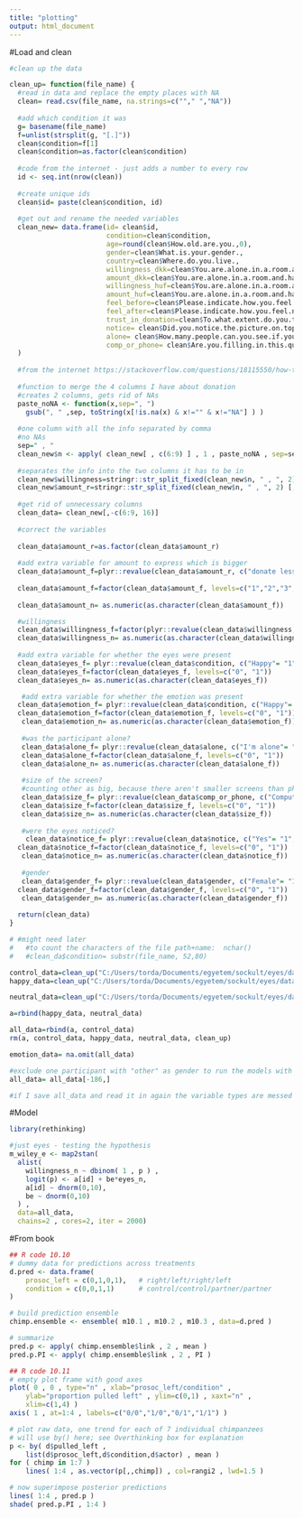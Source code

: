 ---
title: "plotting"
output: html_document
---

#Load and clean
```{r clean up}   

#clean up the data

clean_up= function(file_name) {
  #read in data and replace the empty places with NA
  clean= read.csv(file_name, na.strings=c(""," ","NA"))
  
  #add which condition it was
  g= basename(file_name)
  f=unlist(strsplit(g, "[.]"))
  clean$condition=f[1]
  clean$condition=as.factor(clean$condition)
  
  #code from the internet - just adds a number to every row
  id <- seq.int(nrow(clean))
  
  #create unique ids
  clean$id= paste(clean$condition, id)
  
  #get out and rename the needed variables
  clean_new= data.frame(id= clean$id,
                        condition=clean$condition,
                        age=round(clean$How.old.are.you.,0),
                        gender=clean$What.is.your.gender.,
                        country=clean$Where.do.you.live.,
                        willingness_dkk=clean$You.are.alone.in.a.room.and.have.100.DKK.on.a.table.in.front.of.you..You.can.give.to.charity.as.much.as.you.want..the.amount.can.be.as.low.as.1.DKK...You.can.keep.the.rest..Would.you.donate.to.charity.,
                        amount_dkk=clean$You.are.alone.in.a.room.and.have.100.DKK.on.a.table.in.front.of.you..You.must.donate.some.part.of.it..You.can.keep.the.rest..Please.indicate.how.much.you.would.DONATE.,
                        willingness_huf=clean$You.are.alone.in.a.room.and.have.4000.HUF.on.a.table.in.front.of.you..You.can.give.to.charity.as.much.as.you.want..the.amount.can.be.as.low.as.1.HUF...You.can.keep.the.rest..Would.you.donate.to.charity.,
                        amount_huf=clean$You.are.alone.in.a.room.and.have.4000.HUF.on.a.table.in.front.of.you..You.must.donate.some.part.of.it..You.can.keep.the.rest..Please.indicate.how.much.you.would.DONATE.,
                        feel_before=clean$Please.indicate.how.you.feel.now,
                        feel_after=clean$Please.indicate.how.you.feel.now.1,
                        trust_in_donation=clean$To.what.extent.do.you.trust.that.donations.in.real.life.arrive.to.where.they.should.,
                        notice= clean$Did.you.notice.the.picture.on.top.before.seeing.this.question.,
                        alone= clean$How.many.people.can.you.see.if.you.look.around...Don.t.look.out.the.windows..,
                        comp_or_phone= clean$Are.you.filling.in.this.questionnaire.on.a.phone.or.computer.
  )
  
  #from the internet https://stackoverflow.com/questions/18115550/how-to-combine-two-or-more-columns-in-a-dataframe-into-a-new-column-with-a-new-n?utm_medium=organic&utm_source=google_rich_qa&utm_campaign=google_rich_qa
  
  #function to merge the 4 columns I have about donation
  #creates 2 columns, gets rid of NAs
  paste_noNA <- function(x,sep=", ")
    gsub(", " ,sep, toString(x[!is.na(x) & x!="" & x!="NA"] ) )
  
  #one column with all the info separated by comma
  #no NAs
  sep=" , "
  clean_new$n <- apply( clean_new[ , c(6:9) ] , 1 , paste_noNA , sep=sep)
  
  #separates the info into the two columns it has to be in
  clean_new$willingness=stringr::str_split_fixed(clean_new$n, " , ", 2) [,1]
  clean_new$amount_r=stringr::str_split_fixed(clean_new$n, " , ", 2) [,2]
  
  #get rid of unnecessary columns
  clean_data= clean_new[,-c(6:9, 16)]
  
  #correct the variables
  
  clean_data$amount_r=as.factor(clean_data$amount_r)
  
  #add extra variable for amount to express which is bigger
  clean_data$amount_f=plyr::revalue(clean_data$amount_r, c("donate less than 10 DKK"="1", "donate 10-30 DKK"= "2","donate 30-50 DKK"="3", "donate 50-70 DKK"="4", "donate 70-90 DKK"="5", "donate 100 DKK (donate all the money)"="6", "donate less than 400 HUF"="1", "donate 400-1200 HUF"="2", "donate 1200-2000 HUF"= "3", "donate 2000-2800 HUF"="4", "donate 2800-3600 HUF"="5", "donate 4000 HUF (donate all the money)"= "6"))
  
  clean_data$amount_f=factor(clean_data$amount_f, levels=c("1","2","3","4","5","6"))
  
  clean_data$amount_n= as.numeric(as.character(clean_data$amount_f))

  #willingness
  clean_data$willingness_f=factor(plyr::revalue(clean_data$willingness, c("Yes" = "1", "No"="0")))
  clean_data$willingness_n= as.numeric(as.character(clean_data$willingness_f))
  
  #add extra variable for whether the eyes were present
  clean_data$eyes_f= plyr::revalue(clean_data$condition, c("Happy"= "1", "Neutral"= "1", "Control"= "0"))
  clean_data$eyes_f=factor(clean_data$eyes_f, levels=c("0", "1"))
  clean_data$eyes_n= as.numeric(as.character(clean_data$eyes_f))

   #add extra variable for whether the emotion was present
  clean_data$emotion_f= plyr::revalue(clean_data$condition, c("Happy"= "1", "Neutral"= "0", "Control"= NA))
  clean_data$emotion_f=factor(clean_data$emotion_f, levels=c("0", "1"))
   clean_data$emotion_n= as.numeric(as.character(clean_data$emotion_f))
 
   #was the participant alone?
   clean_data$alone_f= plyr::revalue(clean_data$alone, c("I'm alone"= "1", "less than 5"= "0", "more than 5"= "0"))
   clean_data$alone_f=factor(clean_data$alone_f, levels=c("0", "1"))
   clean_data$alone_n= as.numeric(as.character(clean_data$alone_f))
   
   #size of the screen?
   #counting other as big, because there aren't smaller screens than phone
   clean_data$size_f= plyr::revalue(clean_data$comp_or_phone, c("Computer"= "0", "Phone"= "1", "Other"= "0"))
   clean_data$size_f=factor(clean_data$size_f, levels=c("0", "1"))
   clean_data$size_n= as.numeric(as.character(clean_data$size_f))
   
   #were the eyes noticed?
    clean_data$notice_f= plyr::revalue(clean_data$notice, c("Yes"= "1", "No"= "0"))
  clean_data$notice_f=factor(clean_data$notice_f, levels=c("0", "1"))
   clean_data$notice_n= as.numeric(as.character(clean_data$notice_f))
   
   #gender
   clean_data$gender_f= plyr::revalue(clean_data$gender, c("Female"= "1", "Male"= "0", "Other"= NA))
  clean_data$gender_f=factor(clean_data$gender_f, levels=c("0", "1"))
   clean_data$gender_n= as.numeric(as.character(clean_data$gender_f))
   
  return(clean_data)
}

# #might need later
#   #to count the characters of the file path+name:  nchar()
#   #clean_da$condition= substr(file_name, 52,80)
```


```{r Read in cleaned up data and merge}   

control_data=clean_up("C:/Users/torda/Documents/egyetem/sockult/eyes/data/Control.csv")
happy_data=clean_up("C:/Users/torda/Documents/egyetem/sockult/eyes/data/Happy.csv")

neutral_data=clean_up("C:/Users/torda/Documents/egyetem/sockult/eyes/data/Neutral.csv")

a=rbind(happy_data, neutral_data)

all_data=rbind(a, control_data)
rm(a, control_data, happy_data, neutral_data, clean_up)

emotion_data= na.omit(all_data)

#exclude one participant with "other" as gender to run the models with it
all_data= all_data[-186,]

#if I save all_data and read it in again the variable types are messed with, so keep it like this
```



#Model 
```{r}
library(rethinking)

#just eyes - testing the hypothesis
m_wiley_e <- map2stan(
  alist(
    willingness_n ~ dbinom( 1 , p ) ,
    logit(p) <- a[id] + be*eyes_n,
    a[id] ~ dnorm(0,10),
    be ~ dnorm(0,10)
  ) ,
  data=all_data,
  chains=2 , cores=2, iter = 2000)


```

#From book
```{r}
## R code 10.10
# dummy data for predictions across treatments
d.pred <- data.frame(
    prosoc_left = c(0,1,0,1),   # right/left/right/left
    condition = c(0,0,1,1)      # control/control/partner/partner
)

# build prediction ensemble
chimp.ensemble <- ensemble( m10.1 , m10.2 , m10.3 , data=d.pred )

# summarize
pred.p <- apply( chimp.ensemble$link , 2 , mean )
pred.p.PI <- apply( chimp.ensemble$link , 2 , PI )

## R code 10.11
# empty plot frame with good axes
plot( 0 , 0 , type="n" , xlab="prosoc_left/condition" ,
    ylab="proportion pulled left" , ylim=c(0,1) , xaxt="n" ,
    xlim=c(1,4) )
axis( 1 , at=1:4 , labels=c("0/0","1/0","0/1","1/1") )

# plot raw data, one trend for each of 7 individual chimpanzees
# will use by() here; see Overthinking box for explanation
p <- by( d$pulled_left ,
    list(d$prosoc_left,d$condition,d$actor) , mean )
for ( chimp in 1:7 )
    lines( 1:4 , as.vector(p[,,chimp]) , col=rangi2 , lwd=1.5 )

# now superimpose posterior predictions
lines( 1:4 , pred.p )
shade( pred.p.PI , 1:4 )
```

